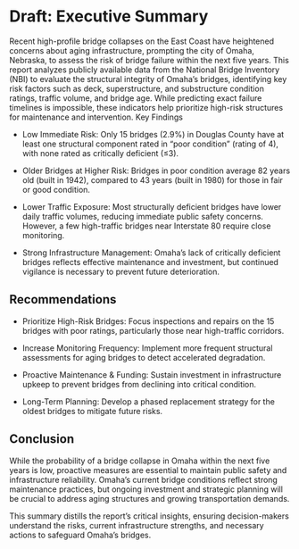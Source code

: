 # Draft: Executive Summary

Recent high-profile bridge collapses on the East Coast have heightened concerns about aging infrastructure, prompting the city of Omaha, Nebraska, to assess the risk of bridge failure within the next five years. This report analyzes publicly available data from the National Bridge Inventory (NBI) to evaluate the structural integrity of Omaha’s bridges, identifying key risk factors such as deck, superstructure, and substructure condition ratings, traffic volume, and bridge age. While predicting exact failure timelines is impossible, these indicators help prioritize high-risk structures for maintenance and intervention. Key Findings

-   Low Immediate Risk: Only 15 bridges (2.9%) in Douglas County have at least one structural component rated in "poor condition" (rating of 4), with none rated as critically deficient (≤3).

-   Older Bridges at Higher Risk: Bridges in poor condition average 82 years old (built in 1942), compared to 43 years (built in 1980) for those in fair or good condition.

-   Lower Traffic Exposure: Most structurally deficient bridges have lower daily traffic volumes, reducing immediate public safety concerns. However, a few high-traffic bridges near Interstate 80 require close monitoring.

-   Strong Infrastructure Management: Omaha’s lack of critically deficient bridges reflects effective maintenance and investment, but continued vigilance is necessary to prevent future deterioration.

## Recommendations

-   Prioritize High-Risk Bridges: Focus inspections and repairs on the 15 bridges with poor ratings, particularly those near high-traffic corridors.

-   Increase Monitoring Frequency: Implement more frequent structural assessments for aging bridges to detect accelerated degradation.

-   Proactive Maintenance & Funding: Sustain investment in infrastructure upkeep to prevent bridges from declining into critical condition.

-   Long-Term Planning: Develop a phased replacement strategy for the oldest bridges to mitigate future risks.

## Conclusion

While the probability of a bridge collapse in Omaha within the next five years is low, proactive measures are essential to maintain public safety and infrastructure reliability. Omaha’s current bridge conditions reflect strong maintenance practices, but ongoing investment and strategic planning will be crucial to address aging structures and growing transportation demands.

This summary distills the report’s critical insights, ensuring decision-makers understand the risks, current infrastructure strengths, and necessary actions to safeguard Omaha’s bridges.
